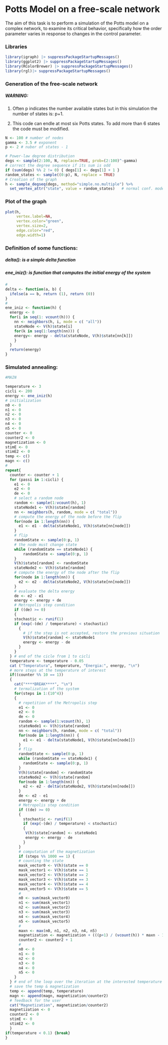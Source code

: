 # Potts Model on a free-scale network

The aim of this task is to perform a simulation of the Potts model on a complex network, to examine its critical behavior, specifically how the order parameter varies in response to changes in the control parameter.

### Libraries

```r
library(igraph) |> suppressPackageStartupMessages()
library(ggplot2) |> suppressPackageStartupMessages()
library(RColorBrewer) |> suppressPackageStartupMessages()
library(rgl)|> suppressPackageStartupMessages()
```

### Generation of the free-scale network

##### WARNING:

1)  Often p indicates the number available states but in this simulation the number of states is: p+1.

2)  This code can endle at most six Potts states. To add more than 6 states the code must be modified.

```r
N <- 100 # number of nodes 
gamma <- 3.5 # exponent 
p <- 2 # nuber of states - 1 

# Power-law degree distribution
degs <- sample(2:100, N, replace=TRUE, prob=(2:100)^-gamma)
# correct the degree sequence if its sum is odd
if (sum(degs) %% 2 != 0) { degs[1] <- degs[1] + 1 }
random_states <- sample((0:p), N, replace = TRUE) 
# Creation of the graph 
h <- sample_degseq(degs, method="simple.no.multiple") %>%  
  set_vertex_attr("state", value = random_states)   # normal conf. model
```

### Plot of the graph

```r
plot(h, 
     vertex.label=NA, 
     vertex.color="green",
     vertex.size=2,
     edge.color="red",
     edge.width=1)
```

### Definition of some functions:

##### delta(): is a simple delta function

##### ene_iniz(): is function that computes the initial energy of the system

```r
#
delta <- function(a, b) {
  ifelse(a == b, return (1), return (0))
}
#
ene_iniz <- function(h) {
  energy <- 0
  for(i in seq(1: vcount(h))) {
    nn <- neighbors(h, i, mode = c( "all"))
    stateNode <- V(h)$state[i]
    for(k in seq(1:length(nn))) {
    energy<- energy - delta(stateNode, V(h)$state[nn[k]])
    }
  }
  return(energy)
}
```

### Simulated annealing:

```r

#MAIN

temperature <- 3
cicli <- 200 
energy <- ene_iniz(h)
# initialization 
n0 <- 0
n1 <- 0
n2 <- 0
n3 <- 0
n4 <- 0
n5 <- 0
counter <- 0
counter2 <- 0
magnetization <- 0
stimE <- 0
stimE2 <- 0
temp <- c()
magn <- c()
#
repeat{
  counter <- counter + 1
  for (passi in 1:cicli) {
    e1 <- 0
    e2 <- 0
    de <- 0
    # select a random node 
    random <- sample(1:vcount(h), 1)
    stateNode1 <- V(h)$state[random]
    nn <- neighbors(h, random, mode = c( "total"))
    # compute the energy of the node before the flip
    for(node in 1:length(nn)) {
      e1 <- e1 - delta(stateNode1, V(h)$state[nn[node]])
    }
    # flip
    randomState <- sample(0:p, 1)
    # the node must change state 
    while (randomState == stateNode1) {
        randomState <- sample(0:p, 1)
    }
    V(h)$state[random] <- randomState
    stateNode2 <- V(h)$state[random]
    # compute the energy of the node after the flip
    for(node in 1:length(nn)) {
      e2 <- e2 - delta(stateNode2, V(h)$state[nn[node]])
    }
    # evaluate the delta energy
    de <- e2 - e1
    energy <- energy + de
    # Metropolis step condition 
    if ((de) >= 0) 
    {
    stochastic <- runif(1)
    if (exp(-(de) / temperature) < stochastic) 
      {
        # if the step is not accepted, restore the previous situation 
        V(h)$state[random] <- stateNode1
        energy <- energy - de
      }
    }
  } # end of the cicle from 1 to cicli 
  temperature <- temperature - 0.05
  cat ("Temperatura", temperature, "Energia:", energy, "\n")
  # more steps at the temperature of interest 
  if((counter %% 10 == 1)) 
  {
    cat("****BREAK****", "\n")
    # termalization of the system 
    for(steps in 1:(10^4)) 
    {
      # repetition of the Metropolis step 
      e1 <- 0
      e2 <- 0
      de <- 0
      random <- sample(1:vcount(h), 1)
      stateNode1 <- V(h)$state[random]
      nn <- neighbors(h, random, mode = c( "total"))
      for(node in 1:length(nn)) {
        e1 <- e1 - delta(stateNode1, V(h)$state[nn[node]])
      }
      # flip
      randomState <- sample(0:p, 1)
      while (randomState == stateNode1) {
        randomState <- sample(0:p, 1)
      }
      V(h)$state[random] <- randomState
      stateNode2 <- V(h)$state[random]
      for(node in 1:length(nn)) {
        e2 <- e2 - delta(stateNode2, V(h)$state[nn[node]])
      }
      de <- e2 - e1
      energy <- energy + de
      # Metropolis step condition 
      if ((de) >= 0) 
      {
        stochastic <- runif(1)
        if (exp(-(de) / temperature) < stochastic) 
        {
         V(h)$state[random] <- stateNode1
         energy <- energy - de
        }
      }
      # computation of the magnetization 
      if (steps %% 1000 == 1) {
      # counting the state 
      mask_vector0 <- V(h)$state == 0
      mask_vector1 <- V(h)$state == 1
      mask_vector2 <- V(h)$state == 2
      mask_vector3 <- V(h)$state == 3
      mask_vector4 <- V(h)$state == 4
      mask_vector5 <- V(h)$state == 5
      #
      n0 <- sum(mask_vector0)
      n1 <- sum(mask_vector1)
      n2 <- sum(mask_vector2)
      n3 <- sum(mask_vector3)
      n4 <- sum(mask_vector4)
      n5 <- sum(mask_vector5)
      #
      maxn <- max(n0, n1, n2, n3, n4, n5)
      magnetization <- magnetization + (((p+1) / (vcount(h)) * maxn - 1)/(p))
      counter2 <- counter2 + 1
      #
      n0 <- 0
      n1 <- 0
      n2 <- 0
      n3 <- 0
      n4 <- 0
      n5 <- 0
    }  
  } # end of the loop over the iteration at the interested temperature 
  # save the temp & magnetization
  temp <- append(temp, temperature)
  magn <- append(magn, magnetization/counter2)
  # feedback for the user
  cat("Magnetization", magnetization/counter2) 
  magnetization <- 0
  counter2 <- 0
  stimE <- 0
  stimE2 <- 0
  }
if(temperature < 0.1) {break}
}
```
